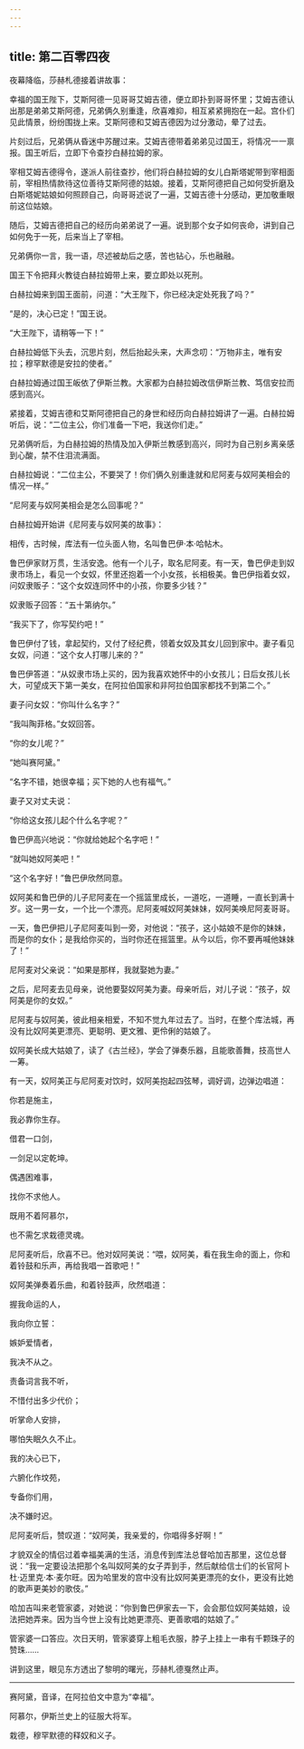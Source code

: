 ```yaml
---
---
---
```

title: 第二百零四夜
---






夜幕降临，莎赫札德接着讲故事：





幸福的国王陛下，艾斯阿德一见哥哥艾姆吉德，便立即扑到哥哥怀里；艾姆吉德认出那是弟弟艾斯阿德，兄弟俩久别重逢，欣喜难抑，相互紧紧拥抱在一起。宫仆们见此情景，纷纷围拢上来。艾斯阿德和艾姆吉德因为过分激动，晕了过去。

片刻过后，兄弟俩从昏迷中苏醒过来。艾姆吉德带着弟弟见过国王，将情况一一禀报。国王听后，立即下令查抄白赫拉姆的家。

宰相艾姆吉德得令，遂派人前往查抄，他们将白赫拉姆的女儿白斯塔妮带到宰相面前，宰相热情款待这位善待艾斯阿德的姑娘。接着，艾斯阿德把自己如何受折磨及白斯塔妮姑娘如何照顾自己，向哥哥述说了一遍，艾姆吉德十分感动，更加敬重眼前这位姑娘。

随后，艾姆吉德把自己的经历向弟弟说了一遍。说到那个女子如何丧命，讲到自己如何免于一死，后来当上了宰相。

兄弟俩你一言，我一语，尽述被劫后之感，苦也钻心，乐也融融。

国王下令把拜火教徒白赫拉姆带上来，要立即处以死刑。

白赫拉姆来到国王面前，问道：“大王陛下，你已经决定处死我了吗？”

“是的，决心已定！”国王说。

“大王陛下，请稍等一下！”

白赫拉姆低下头去，沉思片刻，然后抬起头来，大声念叨：“万物非主，唯有安拉；穆罕默德是安拉的使者。”

白赫拉姆通过国王皈依了伊斯兰教。大家都为白赫拉姆改信伊斯兰教、笃信安拉而感到高兴。

紧接着，艾姆吉德和艾斯阿德把自己的身世和经历向白赫拉姆讲了一遍。白赫拉姆听后，说：“二位主公，你们准备一下吧，我送你们走。”

兄弟俩听后，为白赫拉姆的热情及加入伊斯兰教感到高兴，同时为自己别乡离亲感到心酸，禁不住泪流满面。

白赫拉姆说：“二位主公，不要哭了！你们俩久别重逢就和尼阿麦与奴阿美相会的情况一样。”

“尼阿麦与奴阿美相会是怎么回事呢？”

白赫拉姆开始讲《尼阿麦与奴阿美的故事》：





相传，古时候，库法有一位头面人物，名叫鲁巴伊·本·哈帖木。

鲁巴伊家财万贯，生活安逸。他有一个儿子，取名尼阿麦。有一天，鲁巴伊走到奴隶市场上，看见一个女奴，怀里还抱着一个小女孩，长相极美。鲁巴伊指着女奴，问奴隶贩子：“这个女奴连同怀中的小孩，你要多少钱？”

奴隶贩子回答：“五十第纳尔。”

“我买下了，你写契约吧！”

鲁巴伊付了钱，拿起契约，又付了经纪费，领着女奴及其女儿回到家中。妻子看见女奴，问道：“这个女人打哪儿来的？”

鲁巴伊答道：“从奴隶市场上买的，因为我喜欢她怀中的小女孩儿；日后女孩儿长大，可望成天下第一美女，在阿拉伯国家和非阿拉伯国家都找不到第二个。”

妻子问女奴：“你叫什么名字？”

“我叫陶菲格。”女奴回答。

“你的女儿呢？”

“她叫赛阿黛。”

“名字不错，她很幸福；买下她的人也有福气。”

妻子又对丈夫说：

“你给这女孩儿起个什么名字呢？”

鲁巴伊高兴地说：“你就给她起个名字吧！”

“就叫她奴阿美吧！”

“这个名字好！”鲁巴伊欣然同意。

奴阿美和鲁巴伊的儿子尼阿麦在一个摇篮里成长，一道吃，一道睡，一直长到满十岁。这一男一女，一个比一个漂亮。尼阿麦喊奴阿美妹妹，奴阿美唤尼阿麦哥哥。

一天，鲁巴伊把儿子尼阿麦叫到一旁，对他说：“孩子，这小姑娘不是你的妹妹，而是你的女仆；是我给你买的，当时你还在摇篮里。从今以后，你不要再喊他妹妹了！”

尼阿麦对父亲说：“如果是那样，我就娶她为妻。”

之后，尼阿麦去见母亲，说他要娶奴阿美为妻。母亲听后，对儿子说：“孩子，奴阿美是你的女奴。”

尼阿麦与奴阿美，彼此相亲相爱，不知不觉九年过去了。当时，在整个库法城，再没有比奴阿美更漂亮、更聪明、更文雅、更伶俐的姑娘了。

奴阿美长成大姑娘了，读了《古兰经》，学会了弹奏乐器，且能歌善舞，技高世人一筹。

有一天，奴阿美正与尼阿麦对饮时，奴阿美抱起四弦琴，调好调，边弹边唱道：


你若是施主，

我必靠你生存。

借君一口剑，

一剑足以定乾坤。

偶遇困难事，

找你不求他人。

既用不着阿慕尔，

也不需乞求栽德灵魂。



尼阿麦听后，欣喜不已。他对奴阿美说：“喂，奴阿美，看在我生命的面上，你和着铃鼓和乐声，再给我唱一首歌吧！”

奴阿美弹奏着乐曲，和着铃鼓声，欣然唱道：


握我命运的人，

我向你立誓：

嫉妒爱情者，

我决不从之。

责备词言我不听，

不惜付出多少代价；

听掌命人安排，

哪怕失眠久久不止。

我的决心已下，

六腑化作坟苑，

专备你们用，

决不嫌时迟。



尼阿麦听后，赞叹道：“奴阿美，我亲爱的，你唱得多好啊！”

才貌双全的情侣过着幸福美满的生活，消息传到库法总督哈加吉那里，这位总督说：“我一定要设法把那个名叫奴阿美的女子弄到手，然后献给信士们的长官阿卜杜·迈里克·本·麦尔旺。因为哈里发的宫中没有比奴阿美更漂亮的女仆，更没有比她的歌声更美妙的歌伎。”

哈加吉叫来老管家婆，对她说：“你到鲁巴伊家去一下，会会那位奴阿美姑娘，设法把她弄来。因为当今世上没有比她更漂亮、更善歌唱的姑娘了。”

管家婆一口答应。次日天明，管家婆穿上粗毛衣服，脖子上挂上一串有千颗珠子的赞珠……





讲到这里，眼见东方透出了黎明的曙光，莎赫札德戛然止声。



***





赛阿黛，音译，在阿拉伯文中意为“幸福”。​​​



阿慕尔，伊斯兰史上的征服大将军。​​​



栽德，穆罕默德的释奴和义子。​​​